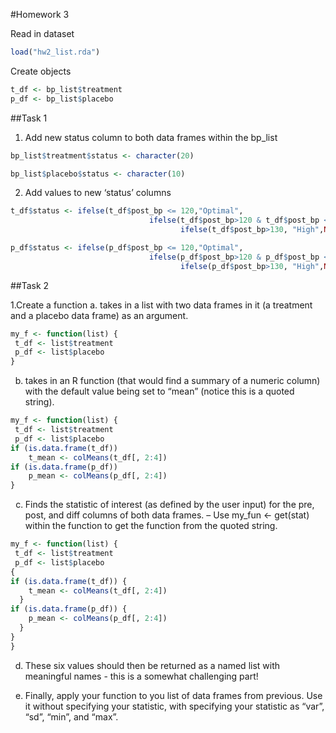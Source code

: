#Homework 3

Read in dataset
```r
load("hw2_list.rda")
```
Create objects
```r
t_df <- bp_list$treatment
p_df <- bp_list$placebo
```


##Task 1

1. Add new status column to both data frames within the bp_list
```r
bp_list$treatment$status <- character(20) 
```

```r
bp_list$placebo$status <- character(10) 
```

2. Add values to new 'status' columns

```r
t_df$status <- ifelse(t_df$post_bp <= 120,"Optimal",
                               ifelse(t_df$post_bp>120 & t_df$post_bp <=130, "Borderline",
                                      ifelse(t_df$post_bp>130, "High",NA)))
```

```r
p_df$status <- ifelse(p_df$post_bp <= 120,"Optimal",
                               ifelse(p_df$post_bp>120 & p_df$post_bp <=130, "Borderline",
                                      ifelse(p_df$post_bp>130, "High",NA)))

```

##Task 2

1.Create a function
a. takes in a list with two data frames in it (a treatment and a placebo data frame) as an argument.
```r
my_f <- function(list) {
 t_df <- list$treatment
 p_df <- list$placebo
}

```

b. takes in an R function (that would find a summary of a numeric column) with the default value being set to "mean" (notice this is a quoted string).
```r
my_f <- function(list) {
 t_df <- list$treatment
 p_df <- list$placebo
if (is.data.frame(t_df))
    t_mean <- colMeans(t_df[, 2:4])
if (is.data.frame(p_df))
    p_mean <- colMeans(p_df[, 2:4])
}
```
 

c. Finds the statistic of interest (as defined by the user input) for the pre, post, and diff columns of both data frames.
– Use my_fun <- get(stat) within the function to get the function from the quoted string.
```r
my_f <- function(list) {
 t_df <- list$treatment
 p_df <- list$placebo
{
if (is.data.frame(t_df)) {
    t_mean <- colMeans(t_df[, 2:4])
  }
if (is.data.frame(p_df)) {
    p_mean <- colMeans(p_df[, 2:4])
  }
}
}
```


d. These six values should then be returned as a named list with meaningful names - this is a somewhat challenging part!



e. Finally, apply your function to you list of data frames from previous. Use it without specifying your statistic, 
with specifying your statistic as "var", "sd", "min", and "max".






